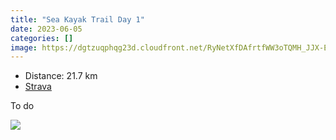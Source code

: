 ```yaml
---
title: "Sea Kayak Trail Day 1"
date: 2023-06-05
categories: []
image: https://dgtzuqphqg23d.cloudfront.net/RyNetXfDAfrtfWW3oTQMH_JJX-EcjEKdqA-qog09AYA-768x576.jpg
---
```


- Distance: 21.7 km
- [Strava](https://www.strava.com/activities/9259522989)

To do

![](https://dgtzuqphqg23d.cloudfront.net/RyNetXfDAfrtfWW3oTQMH_JJX-EcjEKdqA-qog09AYA-768x576.jpg)



